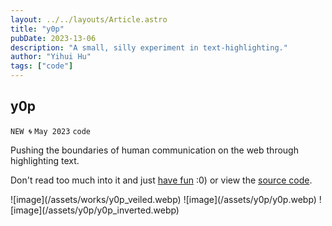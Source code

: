 ```yaml
---
layout: ../../layouts/Article.astro
title: "y0p"
pubDate: 2023-13-06
description: "A small, silly experiment in text-highlighting."
author: "Yihui Hu"
tags: ["code"]
---
```


## y0p

`NEW 🌀`
`May 2023`
`code`

Pushing the boundaries of human communication on the web through highlighting text.

Don't read too much into it and just [have fun](https://y0p.vercel.app) :0) or view the [source code](https://github.com/yihui-hu/y0p).

<div className="image-container">
  ![image](/assets/works/y0p_veiled.webp)
  ![image](/assets/y0p/y0p.webp)
  ![image](/assets/y0p/y0p_inverted.webp)
</div>